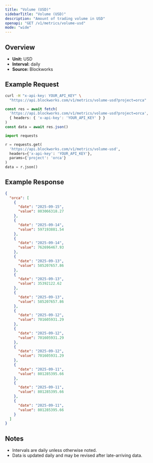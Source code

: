 ```yaml
---
title: "Volume (USD)"
sidebarTitle: "Volume (USD)"
description: "Amount of trading volume in USD"
openapi: "GET /v1/metrics/volume-usd"
mode: "wide"
---
```


## Overview

- **Unit:** USD
- **Interval:** daily
- **Source:** Blockworks

## Example Request

<CodeGroup>

```bash cURL
curl -H "x-api-key: YOUR_API_KEY" \
  "https://api.blockworks.com/v1/metrics/volume-usd?project=orca"
```

```typescript TypeScript
const res = await fetch(
  'https://api.blockworks.com/v1/metrics/volume-usd?project=orca',
  { headers: { 'x-api-key': 'YOUR_API_KEY' } }
)
const data = await res.json()
```

```python Python
import requests

r = requests.get(
  'https://api.blockworks.com/v1/metrics/volume-usd',
  headers={'x-api-key': 'YOUR_API_KEY'},
  params={'project': 'orca'}
)
data = r.json()
```

</CodeGroup>

## Example Response

```json
{
  "orca": [
    {
      "date": "2025-09-15",
      "value": 803066318.27
    },
    {
      "date": "2025-09-14",
      "value": 597193881.54
    },
    {
      "date": "2025-09-14",
      "value": 762696467.93
    },
    {
      "date": "2025-09-13",
      "value": 585207657.86
    },
    {
      "date": "2025-09-13",
      "value": 35392122.62
    },
    {
      "date": "2025-09-13",
      "value": 585207657.86
    },
    {
      "date": "2025-09-12",
      "value": 701605931.29
    },
    {
      "date": "2025-09-12",
      "value": 701605931.29
    },
    {
      "date": "2025-09-12",
      "value": 701605931.29
    },
    {
      "date": "2025-09-11",
      "value": 801285395.66
    },
    {
      "date": "2025-09-11",
      "value": 801285395.66
    },
    {
      "date": "2025-09-11",
      "value": 801285395.66
    }
  ]
}
```

## Notes
- Intervals are daily unless otherwise noted.
- Data is updated daily and may be revised after late-arriving data.